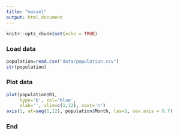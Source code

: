 ```yaml
---
title: "mussel"
output: html_document
---
```


```r
knitr::opts_chunk$set(echo = TRUE)
```


### Load data

```r
population=read.csv("data/population.csv")
str(population)
```

### Plot data

```r
plot(population$R1,
     type='b', col='blue',
     xlab='', xlim=c(1,12), xaxt='n')
axis(1, at=seq(1,12), population$Month, las=2, cex.axis = 0.7)

```


### End